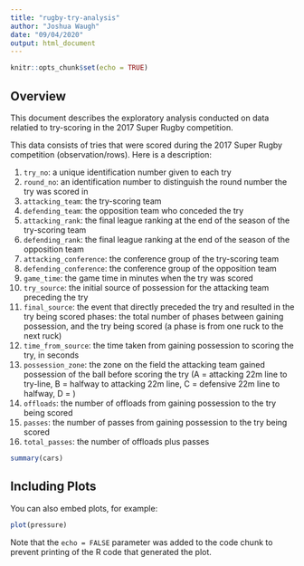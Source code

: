 ```yaml
---
title: "rugby-try-analysis"
author: "Joshua Waugh"
date: "09/04/2020"
output: html_document
---
```


```r
knitr::opts_chunk$set(echo = TRUE)
```

## Overview

This document describes the exploratory analysis conducted on data relatied to try-scoring in the 2017 Super Rugby competition.

This data consists of tries that were scored during the 2017 Super Rugby competition (observation/rows). Here is a description:

1. `try_no`: a unique identification number given to each try
2. `round_no`: an identification number to distinguish the round number the try was scored in
3. `attacking_team`: the try-scoring team
4. `defending_team`: the opposition team who conceded the try
5. `attacking_rank`: the final league ranking at the end of the season of the try-scoring team
6. `defending_rank`: the final league ranking at the end of the season of the opposition team
7. `attacking_conference`: the conference group of the try-scoring team
8. `defending_conference`: the conference group of the opposition team
9. `game_time`: the game time in minutes when the try was scored
10. `try_source`: the initial source of possession for the attacking team preceding the try
11. `final_source`: the event that directly preceded the try and resulted in the try being scored
phases: the total number of phases between gaining possession, and the try being scored (a phase is from one ruck to the next ruck)
12. `time_from_source`: the time taken from gaining possession to scoring the try, in seconds
13. `possession_zone`: the zone on the field the attacking team gained possession of the ball before scoring the try (A = attacking 22m line to try-line, B = halfway to attacking 22m line, C = defensive 22m line to halfway, D = )
14. `offloads`: the number of offloads from gaining possession to the try being scored
15. `passes`: the number of passes from gaining possession to the try being scored
16. `total_passes`: the number of offloads plus passes

```r
summary(cars)
```

## Including Plots

You can also embed plots, for example:

```r
plot(pressure)
```

Note that the `echo = FALSE` parameter was added to the code chunk to prevent printing of the R code that generated the plot.
